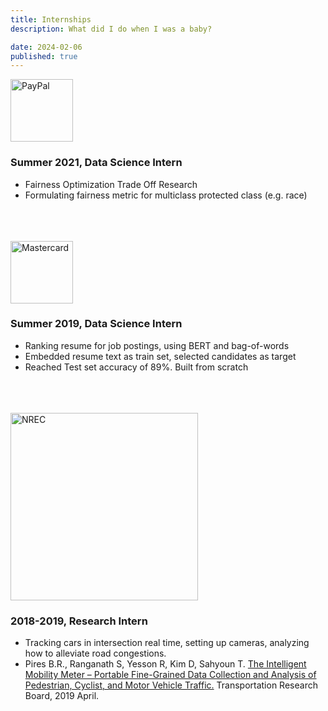 ```yaml
---
title: Internships
description: What did I do when I was a baby?

date: 2024-02-06
published: true
---
```


<a href="https://www.paypal.com/">
  <img src="/paypal.png" alt="PayPal" height="100" />
</a>

### Summer 2021, Data Science Intern

- Fairness Optimization Trade Off Research
- Formulating fairness metric for multiclass protected class (e.g. race)
  <br />
  <br />
  <br />
  <br />

<a href="https://www.mastercard.us/en-us.html">
  <img src="/mastercard.png" alt="Mastercard" height="100" />
</a>

### Summer 2019, Data Science Intern

- Ranking resume for job postings, using BERT and bag-of-words
- Embedded resume text as train set, selected candidates as target
- Reached Test set accuracy of 89%. Built from scratch
  <br />
  <br />
  <br />
  <br />

<a href="https://www.nrec.ri.cmu.edu/">
  <img src="/nrec.png" alt="NREC" width="300" />
</a>

### 2018-2019, Research Intern

- Tracking cars in intersection real time, setting up cameras, analyzing how to alleviate road congestions.
- Pires B.R., Ranganath S, Yesson R, Kim D, Sahyoun T. [The Intelligent Mobility Meter – Portable Fine-Grained Data Collection and Analysis of Pedestrian, Cyclist, and Motor Vehicle Traffic.](https://rosap.ntl.bts.gov/view/dot/41697) Transportation Research Board, 2019 April.
